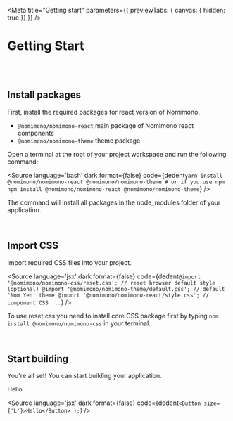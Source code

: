 
<Meta
    title="Getting start"
    parameters={{
        previewTabs: { canvas: { hidden: true }}
    }}
/>

<div
    className="_bdrd-8px _pdh-32px _pdt-32px _bgs-cv _bgpst-tl"
    style={{ height: 100, backgroundImage: 'url(/images/header-bg.png)' }}
>
    <h1 className="_fs-900 _fw-600">Getting Start</h1>
</div>

<br/>
<br/>

## Install packages

<p className={'_fs-400 _mxw-80ch _lh-165pct'}>
	First, install the required packages for react version of Nomimono.
</p>

- `@nomimono/nomimono-react` main package of Nomimono react components
- `@nomimono/nomimono-theme` theme package

<p className={'_fs-400 _mxw-80ch _lh-165pct'}>
	Open a terminal at the root of your project workspace and run the following command:
</p>

<Source language='bash'
        dark
        format={false}
        code={dedent`
            yarn install @nomimono/nomimono-react @nomimono/nomimono-theme
            # or if you use npm
            npm install @nomimono/nomimono-react @nomimono/nomimono-theme
        `}
/>

<p className={'_fs-400 _mxw-80ch _lh-165pct'}>
	The command will install all packages in the node_modules folder of your application.
</p>

<br/>

## Import CSS

<p className={'_fs-400 _mxw-80ch _lh-165pct'}>
	Import required CSS files into your project.
</p>

<Source language='jsx'
        dark
        format={false}
        code={dedent`
            @import '@nomimono/nomimono-css/reset.css'; // reset browser default style (optional)
            @import '@nomimono/nomimono-theme/default.css'; // default 'Nom Yen' theme
            @import '@nomimono/nomimono-react/style.css'; // component CSS
            ...
        `}
/>

<p className={'_fs-400 _mxw-80ch _lh-165pct'}>
	To use reset.css you need to install core CSS package first by typing <code>npm install @nomimono/nomimono-css</code> in your terminal.
</p>

<br />

## Start building

<p className={'_fs-400 _mxw-80ch _lh-165pct'}>
	You're all set! You can start building your application.
</p>

<div className={'nomi-button'}>Hello</div>

<Source language='jsx'
        dark
        format={false}
        code={dedent`
                <Button size={'L'}>Hello</Button>
            );
        `}
/>
